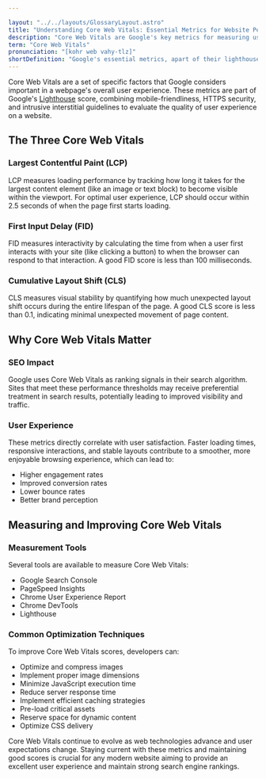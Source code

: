 ```yaml
---

layout: "../../layouts/GlossaryLayout.astro"
title: "Understanding Core Web Vitals: Essential Metrics for Website Performance"
description: "Core Web Vitals are Google's key metrics for measuring user experience on websites, focusing on loading performance, interactivity, and visual stability."
term: "Core Web Vitals"
pronunciation: "[kohr web vahy-tlz]"
shortDefinition: "Google's essential metrics, apart of their lighthouse score, that measure website performance through loading speed, interactivity, and visual stability to ensure optimal user experience."
---
```


Core Web Vitals are a set of specific factors that Google considers important in a webpage's overall user experience. These metrics are part of Google's [Lighthouse](/glossary/lighthouse) score, combining mobile-friendliness, HTTPS security, and intrusive interstitial guidelines to evaluate the quality of user experience on a website.

## The Three Core Web Vitals

### Largest Contentful Paint (LCP)
LCP measures loading performance by tracking how long it takes for the largest content element (like an image or text block) to become visible within the viewport. For optimal user experience, LCP should occur within 2.5 seconds of when the page first starts loading.

### First Input Delay (FID)
FID measures interactivity by calculating the time from when a user first interacts with your site (like clicking a button) to when the browser can respond to that interaction. A good FID score is less than 100 milliseconds.

### Cumulative Layout Shift (CLS)
CLS measures visual stability by quantifying how much unexpected layout shift occurs during the entire lifespan of the page. A good CLS score is less than 0.1, indicating minimal unexpected movement of page content.

## Why Core Web Vitals Matter

### SEO Impact
Google uses Core Web Vitals as ranking signals in their search algorithm. Sites that meet these performance thresholds may receive preferential treatment in search results, potentially leading to improved visibility and traffic.

### User Experience
These metrics directly correlate with user satisfaction. Faster loading times, responsive interactions, and stable layouts contribute to a smoother, more enjoyable browsing experience, which can lead to:
- Higher engagement rates
- Improved conversion rates
- Lower bounce rates
- Better brand perception

## Measuring and Improving Core Web Vitals

### Measurement Tools
Several tools are available to measure Core Web Vitals:
- Google Search Console
- PageSpeed Insights
- Chrome User Experience Report
- Chrome DevTools
- Lighthouse

### Common Optimization Techniques

To improve Core Web Vitals scores, developers can:
- Optimize and compress images
- Implement proper image dimensions
- Minimize JavaScript execution time
- Reduce server response time
- Implement efficient caching strategies
- Pre-load critical assets
- Reserve space for dynamic content
- Optimize CSS delivery

Core Web Vitals continue to evolve as web technologies advance and user expectations change. Staying current with these metrics and maintaining good scores is crucial for any modern website aiming to provide an excellent user experience and maintain strong search engine rankings.